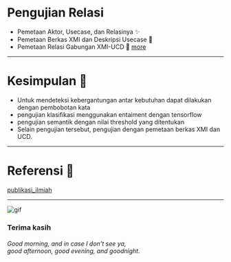 
# Pengujian Relasi
- Pemetaan Aktor, Usecase, dan Relasinya ✨
- Pemetaan Berkas XMI dan Deskripsi Usecase  🙅
- Pemetaan Relasi Gabungan XMI-UCD  🙇 [more](https://docs.google.com/presentation/d/1Kg4DxQiV2NNXTzUH_kgJb3Ev2fkzqCArpXJnJrtt2tE/edit?usp=sharing)
---

# Kesimpulan 🤘

<ul>
  <Appear>
    <li>Untuk mendeteksi kebergantungan antar kebutuhan dapat dilakukan dengan pembobotan kata</li>
    <li>pengujian klasifikasi menggunakan entaiment dengan tensorflow</li>
    <li>pengujian semantik dengan nilai threshold yang ditentukan</li>
    <li>Selain pengujian tersebut, pengujian dengan pemetaan berkas XMI dan UCD.</li>
  </Appear>
</ul>

---

# Referensi 🔖

[publikasi_ilmiah](https://ieeexplore.ieee.org/document/9315489)


---

![gif](https://media.giphy.com/media/VGHtpsS3UJNRK/giphy.gif)
### Terima kasih

###### Good morning, and in case I don't see ya, <br /> good afternoon, good evening, and goodnight.
